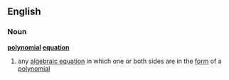 ==English==
===Noun===
'''[[polynomial]] [[equation]]'''
#{{mathematics}} any [[algebraic equation]] in which one or both sides are in the [[form]] of a [[polynomial]]